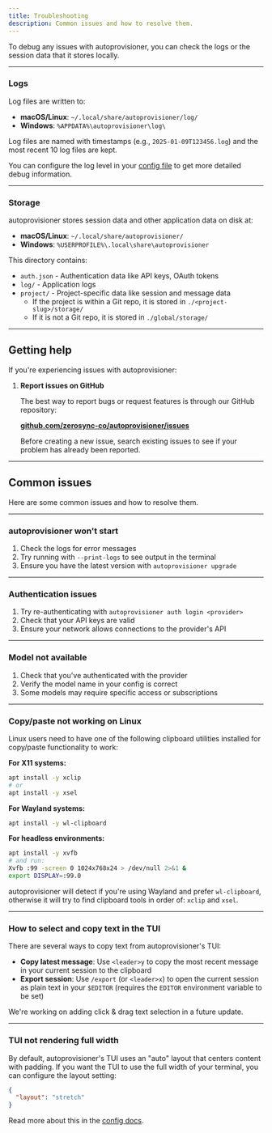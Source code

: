 ```yaml
---
title: Troubleshooting
description: Common issues and how to resolve them.
---
```


To debug any issues with autoprovisioner, you can check the logs or the session data
that it stores locally.

---

### Logs

Log files are written to:

- **macOS/Linux**: `~/.local/share/autoprovisioner/log/`
- **Windows**: `%APPDATA%\autoprovisioner\log\`

Log files are named with timestamps (e.g., `2025-01-09T123456.log`) and the most recent 10 log files are kept.

You can configure the log level in your [config file](/docs/config#logging) to get more detailed debug information.

---

### Storage

autoprovisioner stores session data and other application data on disk at:

- **macOS/Linux**: `~/.local/share/autoprovisioner/`
- **Windows**: `%USERPROFILE%\.local\share\autoprovisioner`

This directory contains:

- `auth.json` - Authentication data like API keys, OAuth tokens
- `log/` - Application logs
- `project/` - Project-specific data like session and message data
  - If the project is within a Git repo, it is stored in `./<project-slug>/storage/`
  - If it is not a Git repo, it is stored in `./global/storage/`

---

## Getting help

If you're experiencing issues with autoprovisioner:

1. **Report issues on GitHub**

   The best way to report bugs or request features is through our GitHub repository:

   [**github.com/zerosync-co/autoprovisioner/issues**](https://github.com/zerosync-co/autoprovisioner/issues)

   Before creating a new issue, search existing issues to see if your problem has already been reported.

---

## Common issues

Here are some common issues and how to resolve them.

---

### autoprovisioner won't start

1. Check the logs for error messages
2. Try running with `--print-logs` to see output in the terminal
3. Ensure you have the latest version with `autoprovisioner upgrade`

---

### Authentication issues

1. Try re-authenticating with `autoprovisioner auth login <provider>`
2. Check that your API keys are valid
3. Ensure your network allows connections to the provider's API

---

### Model not available

1. Check that you've authenticated with the provider
2. Verify the model name in your config is correct
3. Some models may require specific access or subscriptions

---

### Copy/paste not working on Linux

Linux users need to have one of the following clipboard utilities installed for copy/paste functionality to work:

**For X11 systems:**

```bash
apt install -y xclip
# or
apt install -y xsel
```

**For Wayland systems:**

```bash
apt install -y wl-clipboard
```

**For headless environments:**

```bash
apt install -y xvfb
# and run:
Xvfb :99 -screen 0 1024x768x24 > /dev/null 2>&1 &
export DISPLAY=:99.0
```

autoprovisioner will detect if you're using Wayland and prefer `wl-clipboard`, otherwise it will try to find clipboard tools in order of: `xclip` and `xsel`.

---

### How to select and copy text in the TUI

There are several ways to copy text from autoprovisioner's TUI:

- **Copy latest message**: Use `<leader>y` to copy the most recent message in your current session to the clipboard
- **Export session**: Use `/export` (or `<leader>x`) to open the current session as plain text in your `$EDITOR` (requires the `EDITOR` environment variable to be set)

We're working on adding click & drag text selection in a future update.

---

### TUI not rendering full width

By default, autoprovisioner's TUI uses an "auto" layout that centers content with padding. If you want the TUI to use the full width of your terminal, you can configure the layout setting:

```json title="autoprovisioner.json"
{
  "layout": "stretch"
}
```

Read more about this in the [config docs](/docs/config#layout).

